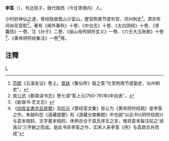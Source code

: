 '''李筌'''（{{bd|?||?|}}），号达观子，唐代陇西（今甘肃境内）人。

少时好神仙之道，曾经隐居嵩山少室山，歷官荆南节度判官、邓州刺史<ref>[[范摅|范摅]]《云溪友议》卷上。[[曾訸|曾訸]]《集仙传》载之筌“仕至荆南节度副史、仙州剌史”。</ref>。肃宗年间尚任官职<ref>晁公武《郡斋读书志》卷七谓“筌上元(760-761年)中自表”。</ref>。著有《阃外春秋》十卷、《中台志》十卷、《太白阴经》十卷、《青囊括》一卷、注《孙子》二卷、《骊山母传阴符玄义》一卷、《六壬大玉账歌》十卷<ref>《新唐书·艺文志》</ref>、《黄帝阴符经集注》一卷<ref>《[[四库全書总目提要|四库全書总目提要]]》及[[阮元|阮元]]《揅经室文集》皆认为《黄帝阴符经疏》是李筌之作。朱越利在《道藏提要》和《道藏分类解题》中也說“以此书(《阴符经疏》)与袁本相较，文字基本相同，体例亦合于袁氏序文之言，惟将袁本每注前之‘淑真曰’三字删之而成。是此书非李筌之作，实宋人采李筌《序》与袁疏合并而成”</ref>等。

== 注釋 ==
{{reflist}}

{{wikisource author|李筌}}

[[category:唐朝道士|L]]